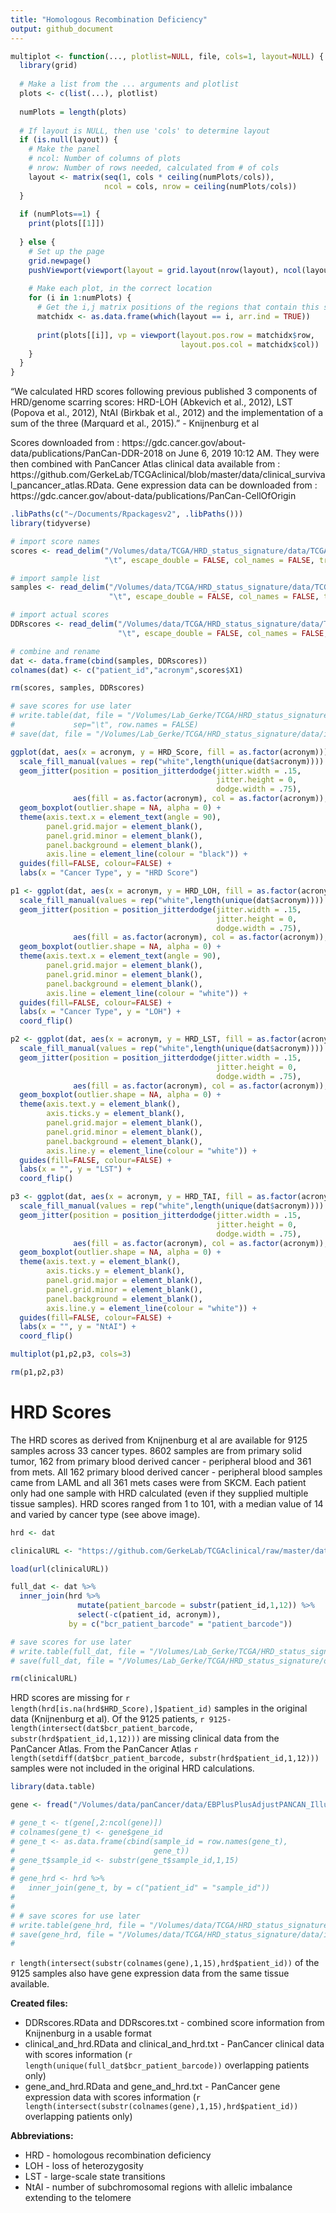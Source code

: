 ```yaml
---
title: "Homologous Recombination Deficiency"
output: github_document
---
```


```r

multiplot <- function(..., plotlist=NULL, file, cols=1, layout=NULL) {
  library(grid)
  
  # Make a list from the ... arguments and plotlist
  plots <- c(list(...), plotlist)
  
  numPlots = length(plots)
  
  # If layout is NULL, then use 'cols' to determine layout
  if (is.null(layout)) {
    # Make the panel
    # ncol: Number of columns of plots
    # nrow: Number of rows needed, calculated from # of cols
    layout <- matrix(seq(1, cols * ceiling(numPlots/cols)),
                     ncol = cols, nrow = ceiling(numPlots/cols))
  }
  
  if (numPlots==1) {
    print(plots[[1]])
    
  } else {
    # Set up the page
    grid.newpage()
    pushViewport(viewport(layout = grid.layout(nrow(layout), ncol(layout))))
    
    # Make each plot, in the correct location
    for (i in 1:numPlots) {
      # Get the i,j matrix positions of the regions that contain this subplot
      matchidx <- as.data.frame(which(layout == i, arr.ind = TRUE))
      
      print(plots[[i]], vp = viewport(layout.pos.row = matchidx$row,
                                      layout.pos.col = matchidx$col))
    }
  }
}

```

"We calculated HRD scores following previous published 3 components of HRD/genome scarring scores: HRD-LOH (Abkevich et al., 2012), LST (Popova et al., 2012), NtAI (Birkbak et al., 2012) and the implementation of a sum of the three (Marquard et al., 2015)." - Knijnenburg et al

Scores downloaded from : https://gdc.cancer.gov/about-data/publications/PanCan-DDR-2018 on June 6, 2019 10:12 AM. They were then combined with PanCancer Atlas clinical data available from :  https://github.com/GerkeLab/TCGAclinical/blob/master/data/clinical_survival_pancancer_atlas.RData. Gene expression data can be downloaded from : https://gdc.cancer.gov/about-data/publications/PanCan-CellOfOrigin

```r

.libPaths(c("~/Documents/Rpackagesv2", .libPaths()))
library(tidyverse)

# import score names 
scores <- read_delim("/Volumes/data/TCGA/HRD_status_signature/data/TCGA_DDR_Data_Resources/Scores.tsv", 
                     "\t", escape_double = FALSE, col_names = FALSE, trim_ws = TRUE)

# import sample list 
samples <- read_delim("/Volumes/data/TCGA/HRD_status_signature/data/TCGA_DDR_Data_Resources/Samples.tsv", 
                      "\t", escape_double = FALSE, col_names = FALSE, trim_ws = TRUE)

# import actual scores
DDRscores <- read_delim("/Volumes/data/TCGA/HRD_status_signature/data/TCGA_DDR_Data_Resources/DDRscores.tsv", 
                        "\t", escape_double = FALSE, col_names = FALSE, trim_ws = TRUE)

# combine and rename 
dat <- data.frame(cbind(samples, DDRscores))
colnames(dat) <- c("patient_id","acronym",scores$X1)

rm(scores, samples, DDRscores)

# save scores for use later 
# write.table(dat, file = "/Volumes/Lab_Gerke/TCGA/HRD_status_signature/data/intermediateFiles/DDRscores.txt",
#             sep="\t", row.names = FALSE)
# save(dat, file = "/Volumes/Lab_Gerke/TCGA/HRD_status_signature/data/intermediateFiles/DDRscores.RData")

```

```r

ggplot(dat, aes(x = acronym, y = HRD_Score, fill = as.factor(acronym))) + 
  scale_fill_manual(values = rep("white",length(unique(dat$acronym)))) +
  geom_jitter(position = position_jitterdodge(jitter.width = .15,
                                              jitter.height = 0,
                                              dodge.width = .75),
              aes(fill = as.factor(acronym), col = as.factor(acronym)), alpha = 0.5) + 
  geom_boxplot(outlier.shape = NA, alpha = 0) + 
  theme(axis.text.x = element_text(angle = 90),
        panel.grid.major = element_blank(),
        panel.grid.minor = element_blank(), 
        panel.background = element_blank(), 
        axis.line = element_line(colour = "black")) + 
  guides(fill=FALSE, colour=FALSE) +
  labs(x = "Cancer Type", y = "HRD Score")

```

```r

p1 <- ggplot(dat, aes(x = acronym, y = HRD_LOH, fill = as.factor(acronym))) + 
  scale_fill_manual(values = rep("white",length(unique(dat$acronym)))) +
  geom_jitter(position = position_jitterdodge(jitter.width = .15,
                                              jitter.height = 0,
                                              dodge.width = .75),
              aes(fill = as.factor(acronym), col = as.factor(acronym)), alpha = 0.5) + 
  geom_boxplot(outlier.shape = NA, alpha = 0) + 
  theme(axis.text.x = element_text(angle = 90),
        panel.grid.major = element_blank(),
        panel.grid.minor = element_blank(), 
        panel.background = element_blank(), 
        axis.line = element_line(colour = "white")) + 
  guides(fill=FALSE, colour=FALSE) +
  labs(x = "Cancer Type", y = "LOH") + 
  coord_flip()

p2 <- ggplot(dat, aes(x = acronym, y = HRD_LST, fill = as.factor(acronym))) + 
  scale_fill_manual(values = rep("white",length(unique(dat$acronym)))) +
  geom_jitter(position = position_jitterdodge(jitter.width = .15,
                                              jitter.height = 0,
                                              dodge.width = .75),
              aes(fill = as.factor(acronym), col = as.factor(acronym)), alpha = 0.5) + 
  geom_boxplot(outlier.shape = NA, alpha = 0) + 
  theme(axis.text.y = element_blank(),
        axis.ticks.y = element_blank(),
        panel.grid.major = element_blank(),
        panel.grid.minor = element_blank(), 
        panel.background = element_blank(), 
        axis.line.y = element_line(colour = "white")) + 
  guides(fill=FALSE, colour=FALSE) +
  labs(x = "", y = "LST") + 
  coord_flip()

p3 <- ggplot(dat, aes(x = acronym, y = HRD_TAI, fill = as.factor(acronym))) + 
  scale_fill_manual(values = rep("white",length(unique(dat$acronym)))) +
  geom_jitter(position = position_jitterdodge(jitter.width = .15,
                                              jitter.height = 0,
                                              dodge.width = .75),
              aes(fill = as.factor(acronym), col = as.factor(acronym)), alpha = 0.5) + 
  geom_boxplot(outlier.shape = NA, alpha = 0) + 
  theme(axis.text.y = element_blank(),
        axis.ticks.y = element_blank(),
        panel.grid.major = element_blank(),
        panel.grid.minor = element_blank(), 
        panel.background = element_blank(), 
        axis.line.y = element_line(colour = "white")) + 
  guides(fill=FALSE, colour=FALSE) +
  labs(x = "", y = "NtAI") + 
  coord_flip()

multiplot(p1,p2,p3, cols=3)

rm(p1,p2,p3)

```

# HRD Scores

The HRD scores as derived from Knijnenburg et al are available for 9125 samples across 33 cancer types. 8602 samples are from primary solid tumor, 162 from primary blood derived cancer - peripheral blood and 361 from mets. All 162 primary blood derived cancer - peripheral blood samples came from LAML and all 361 mets cases were from SKCM. Each patient only had one sample with HRD calculated (even if they supplied multiple tissue samples). HRD scores ranged from 1 to 101, with a median value of 14 and varied by cancer type (see above image). 

```r

hrd <- dat 

clinicalURL <- "https://github.com/GerkeLab/TCGAclinical/raw/master/data/clinical_survival_pancancer_atlas.RData"

load(url(clinicalURL))

full_dat <- dat %>%
  inner_join(hrd %>% 
               mutate(patient_barcode = substr(patient_id,1,12)) %>%
               select(-c(patient_id, acronym)),
             by = c("bcr_patient_barcode" = "patient_barcode"))

# save scores for use later 
# write.table(full_dat, file = "/Volumes/Lab_Gerke/TCGA/HRD_status_signature/data/intermediateFiles/clinical_and_hrd.txt",sep="\t", row.names = FALSE)
# save(full_dat, file = "/Volumes/Lab_Gerke/TCGA/HRD_status_signature/data/intermediateFiles/clinical_and_hrd.RData")

rm(clinicalURL)

```

HRD scores are missing for `r length(hrd[is.na(hrd$HRD_Score),]$patient_id)` samples in the original data (Knijnenburg et al). Of the 9125 patients, `r 9125-length(intersect(dat$bcr_patient_barcode, substr(hrd$patient_id,1,12)))` are missing clinical data from the PanCancer Atlas. From the PanCancer Atlas `r length(setdiff(dat$bcr_patient_barcode, substr(hrd$patient_id,1,12)))` samples were not included in the original HRD calculations. 

```r

library(data.table)

gene <- fread("/Volumes/data/panCancer/data/EBPlusPlusAdjustPANCAN_IlluminaHiSeq_RNASeqV2-v2.geneExp.tsv")

# gene_t <- t(gene[,2:ncol(gene)])
# colnames(gene_t) <- gene$gene_id
# gene_t <- as.data.frame(cbind(sample_id = row.names(gene_t),
#                               gene_t))
# gene_t$sample_id <- substr(gene_t$sample_id,1,15)
# 
# gene_hrd <- hrd %>%
#   inner_join(gene_t, by = c("patient_id" = "sample_id")) 
#   
#   
# # save scores for use later 
# write.table(gene_hrd, file = "/Volumes/data/TCGA/HRD_status_signature/data/intermediateFiles/gene_and_hrd.txt",sep="\t", row.names = FALSE)
# save(gene_hrd, file = "/Volumes/data/TCGA/HRD_status_signature/data/intermediateFiles/gene_and_hrd.RData")
# 

```

`r length(intersect(substr(colnames(gene),1,15),hrd$patient_id))` of the 9125 samples also have gene expression data from the same tissue available. 

**Created files:**

  * DDRscores.RData and DDRscores.txt - combined score information from Knijnenburg in a usable format 
  * clinical_and_hrd.RData and clinical_and_hrd.txt - PanCancer clinical data with scores information (`r length(unique(full_dat$bcr_patient_barcode))` overlapping patients only)
  * gene_and_hrd.RData and gene_and_hrd.txt - PanCancer gene expression data with scores information (`r length(intersect(substr(colnames(gene),1,15),hrd$patient_id))` overlapping patients only)

**Abbreviations:**

  * HRD  - homologous recombination deficiency
  * LOH  - loss of heterozygosity
  * LST  - large-scale state transitions 
  * NtAI - number of subchromosomal regions with allelic imbalance extending to the telomere
  